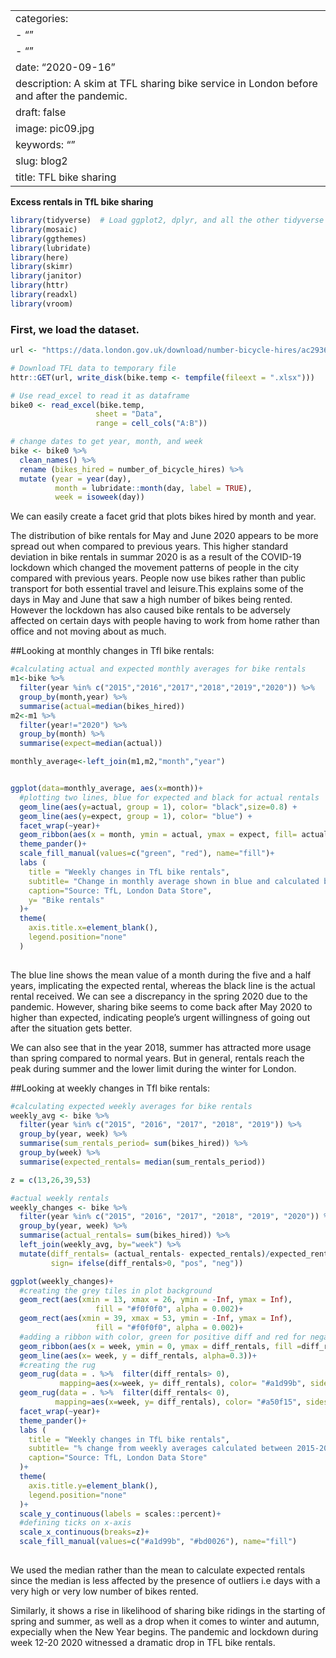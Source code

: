 
---
categories:
- ""
- ""
date: "2020-09-16"
description: A skim at TFL sharing bike service in London before and after the pandemic.
draft: false
image: pic09.jpg
keywords: ""
slug: blog2
title: TFL bike sharing
---

**Excess rentals in TfL bike sharing**

```r
library(tidyverse)  # Load ggplot2, dplyr, and all the other tidyverse packages
library(mosaic)
library(ggthemes)
library(lubridate)
library(here)
library(skimr)
library(janitor)
library(httr)
library(readxl)
library(vroom)
```

### First, we load the dataset.
```r
url <- "https://data.london.gov.uk/download/number-bicycle-hires/ac29363e-e0cb-47cc-a97a-e216d900a6b0/tfl-daily-cycle-hires.xlsx"

# Download TFL data to temporary file
httr::GET(url, write_disk(bike.temp <- tempfile(fileext = ".xlsx")))

# Use read_excel to read it as dataframe
bike0 <- read_excel(bike.temp,
                   sheet = "Data",
                   range = cell_cols("A:B"))

# change dates to get year, month, and week
bike <- bike0 %>% 
  clean_names() %>% 
  rename (bikes_hired = number_of_bicycle_hires) %>% 
  mutate (year = year(day),
          month = lubridate::month(day, label = TRUE),
          week = isoweek(day))
```



We can easily create a facet grid that plots bikes hired by month and year.


The distribution of bike rentals for May and June 2020 appears to be more spread out when compared to previous years. This higher standard deviation in bike rentals in summar 2020 is as a result of the COVID-19 lockdown which changed the movement patterns of people in the city compared with previous years. People now use bikes rather than public transport for both essential travel and leisure.This explains some of the days in May and June that saw a high number of bikes being rented. However the lockdown has also caused bike rentals to be adversely affected on certain days with people having to work from home rather than office and not moving about as much. 


##Looking at monthly changes in Tfl bike rentals:


```r

#calculating actual and expected monthly averages for bike rentals
m1<-bike %>%
  filter(year %in% c("2015","2016","2017","2018","2019","2020")) %>% 
  group_by(month,year) %>% 
  summarise(actual=median(bikes_hired))
m2<-m1 %>%
  filter(year!="2020") %>% 
  group_by(month) %>% 
  summarise(expect=median(actual))

monthly_average<-left_join(m1,m2,"month","year")


ggplot(data=monthly_average, aes(x=month))+
  #plotting two lines, blue for expected and black for actual rentals
  geom_line(aes(y=actual, group = 1), color= "black",size=0.8) +
  geom_line(aes(y=expect, group = 1), color= "blue") +
  facet_wrap(~year)+
  geom_ribbon(aes(x = month, ymin = actual, ymax = expect, fill= actual> expect))+
  theme_pander()+
  scale_fill_manual(values=c("green", "red"), name="fill")+
  labs (
    title = "Weekly changes in TfL bike rentals",
    subtitle= "Change in monthly average shown in blue and calculated between 2015-2019",
    caption="Source: TfL, London Data Store",
    y= "Bike rentals"
  )+
  theme(
    axis.title.x=element_blank(),
    legend.position="none"
  )
  
```

The blue line shows the mean value of a month during the five and a half years, implicating the expected rental, whereas the black line is the actual rental received. We can see a discrepancy in the spring 2020 due to the pandemic. However, sharing bike seems to come back after May 2020 to higher than expected, indicating people's urgent  willingness of going out after the situation gets better.

We can also see that in the year 2018, summer has attracted more usage than spring compared to normal years. But in general, rentals reach the peak during summer and the lower limit during the winter for London.

##Looking at weekly changes in Tfl bike rentals:


```r
#calculating expected weekly averages for bike rentals
weekly_avg <- bike %>% 
  filter(year %in% c("2015", "2016", "2017", "2018", "2019")) %>% 
  group_by(year, week) %>% 
  summarise(sum_rentals_period= sum(bikes_hired)) %>% 
  group_by(week) %>% 
  summarise(expected_rentals= median(sum_rentals_period))

z = c(13,26,39,53)

#actual weekly rentals 
weekly_changes <- bike %>% 
  filter(year %in% c("2015", "2016", "2017", "2018", "2019", "2020")) %>% 
  group_by(year, week) %>% 
  summarise(actual_rentals= sum(bikes_hired)) %>% 
  left_join(weekly_avg, by="week") %>% 
  mutate(diff_rentals= (actual_rentals- expected_rentals)/expected_rentals,
         sign= ifelse(diff_rentals>0, "pos", "neg"))

ggplot(weekly_changes)+
  #creating the grey tiles in plot background
  geom_rect(aes(xmin = 13, xmax = 26, ymin = -Inf, ymax = Inf),
                   fill = "#f0f0f0", alpha = 0.002)+
  geom_rect(aes(xmin = 39, xmax = 53, ymin = -Inf, ymax = Inf),
                   fill = "#f0f0f0", alpha = 0.002)+
  #adding a ribbon with color, green for positive diff and red for negative diff
  geom_ribbon(aes(x = week, ymin = 0, ymax = diff_rentals, fill =diff_rentals<0, alpha=0.30))+
  geom_line(aes(x= week, y = diff_rentals, alpha=0.3))+
  #creating the rug
  geom_rug(data = . %>%  filter(diff_rentals> 0),
           mapping=aes(x=week, y= diff_rentals), color= "#a1d99b", sides="b")+
  geom_rug(data = . %>%  filter(diff_rentals< 0),
          mapping=aes(x=week, y= diff_rentals), color= "#a50f15", sides="b")+
  facet_wrap(~year)+
  theme_pander()+
  labs (
    title = "Weekly changes in TfL bike rentals",
    subtitle= "% change from weekly averages calculated between 2015-2019",
    caption="Source: TfL, London Data Store"
  )+
  theme(
    axis.title.y=element_blank(),
    legend.position="none"
  )+
  scale_y_continuous(labels = scales::percent)+
  #defining ticks on x-axis
  scale_x_continuous(breaks=z)+
  scale_fill_manual(values=c("#a1d99b", "#bd0026"), name="fill")
  

```

We used the median rather than the mean to calculate expected rentals since the median is less affected by the presence of outliers i.e days with a very high or very low number of bikes rented. 

Similarly, it shows a rise in likelihood of sharing bike ridings in the starting of spring and summer, as well as a drop when it comes to winter and autumn, expecially when the New Year begins. The pandemic and lockdown during week 12-20 2020 witnessed a dramatic drop in TFL bike rentals.
